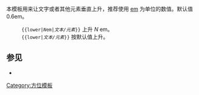 {{Documentation subpage}}
<!-- EDIT TEMPLATE DOCUMENTATION BELOW THIS LINE -->

本模板用来让文字或者其他元素垂直上升，推荐使用 [[Em (字体排印学)|em]] 为单位的数值。默认值 0.6em。
: <code><nowiki>{{</nowiki>lower|''N''em|''文本/元素''}}</code> 上升 ''N''&nbsp;em。
: <code><nowiki>{{</nowiki>lower|''文本/元素''}}</code> 按默认值上升。
<!--Can be useful e.g. to position <nowiki><ref></nowiki>erence links (footnote links) appearing in tables without any preceding text (cf. {{tl|Infobox ethnic group}}).-->

== 参见 ==
* {{tl|Lower}}

<includeonly>
[[Category:方位模板]]
</includeonly>